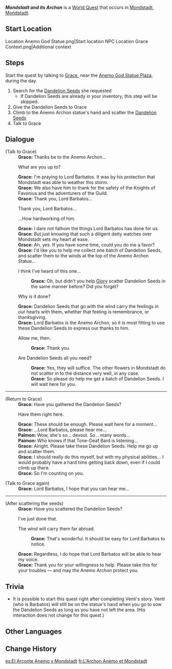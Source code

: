 {{Quest Infobox
|id            = 20741
|image         = World Quest Mondstadt and its Archon.png
|caption       = Starting Location
|type          = World
|region        = Mondstadt
|area          = Starfell Valley
|subarea       = City of Mondstadt
|summary       = [[Grace]] asks the Traveler for a favor to collect some [[Dandelion Seed]]s and scatter them at the top of the Anemo Archon's statue.
|requirement   = Complete [[Should You Be Trapped in a Windless Land]]
|startLocation = [[City of Mondstadt|Mondstadt]], [[Mondstadt]]
|exp           = 100
|mora          = 16,000
|rep           = Mondstadt
|repAmt        = 20
|repOrder      = 97
|repTitle      = Mondstadt and Its Archon
|other         = {{Card|Hero's Wit|5}}{{Card|Dandelion Seed|5}}
|characters    = Grace; Paimon; Traveler
}}
'''''Mondstadt and its Archon''''' is a [[World Quest]] that occurs in [[City of Mondstadt|Mondstadt]], [[Mondstadt]].

==Start Location==
<gallery>
Location Anemo God Statue.png|Start location
NPC Location Grace Context.png|Additional context
</gallery>

==Steps==
Start the quest by talking to [[Grace]], near the [[Anemo God Statue Plaza]], during the day.
# Search for the [[Dandelion Seed]]s she requested
#* If Dandelion Seeds are already in your inventory, this step will be skipped.
# Give the Dandelion Seeds to Grace
# Climb to the Anemo Archon statue's hand and scatter the [[Dandelion Seed]]s
# Talk to Grace

==Dialogue==
{{Quest Description|Now that [[Mondstadt]] has been spared from disaster, Sister [[Grace]] would like to offer her thanks to the Anemo Archon for its protection of the city.}}
{{Dialogue start}}
;(Talk to Grace)
:'''Grace:''' Thanks be to the Anemo Archon...
:{{DIcon}} What are you up to?
:'''Grace:''' I'm praying to Lord Barbatos. It was by his protection that Mondstadt was able to weather this storm.
:'''Grace:''' We also have him to thank for the safety of the Knights of Favonius and the adventurers of the Guild.
:'''Grace:''' Thank you, Lord Barbatos...
:{{DIcon}} Thank you, Lord Barbatos...
:{{DIcon}} ...How hardworking of him.
:'''Grace:''' I dare not fathom the things Lord Barbatos has done for us.
:'''Grace:''' But just knowing that such a diligent deity watches over Mondstadt sets my heart at ease.
:'''Grace:''' Ah, yes. If you have some time, could you do me a favor?
:'''Grace:''' I'd like you to help me collect one batch of Dandelion Seeds, and scatter them to the winds at the top of the Anemo Archon Statue...
:{{DIcon}} I think I've heard of this one...
::'''Grace:''' Oh, but didn't you help [[Glory]] scatter Dandelion Seeds in the same manner before? Did you forget?
:{{DIcon}} Why is it done?
:'''Grace:''' Dandelion Seeds that go with the wind carry the feelings in our hearts with them, whether that feeling is remembrance, or thanksgiving.
:'''Grace:''' Lord Barbatos is the Anemo Archon, so it is most fitting to use these Dandelion Seeds to express our thanks to him.
:{{DIcon}} Allow me, then.
::'''Grace:''' Thank you.
:{{DIcon}} Are Dandelion Seeds all you need?
::'''Grace:''' Yes, they will suffice. The other flowers in Mondstadt do not scatter in to the distance very well, in any case.
::'''Grace:''' So please do help me get a batch of Dandelion Seeds. I will wait here for you.
----
;(Return to Grace)
:'''Grace:''' Have you gathered the Dandelion Seeds?
:{{DIcon}} Have them right here.
:'''Grace:''' These should be enough. Please wait here for a moment...
:'''Grace:''' ...Lord Barbatos, please hear me...
:'''Paimon:''' Wow, she's so... devout. So... many words...
:'''Paimon:''' Who knows if that Tone-Deaf Bard is listening...
:'''Grace:''' Alright. Please take these Dandelion Seeds. Help me go up and scatter them.
:'''Grace:''' I should really do this myself, but with my physical abilities... I would probably have a hard time getting back down, even if I could climb up there.
:'''Grace:''' So I'm counting on you.

;(Talk to Grace again)
:'''Grace:''' Lord Barbatos, I hope that you can hear me...
----
;(After scattering the seeds)
:'''Grace:''' Have you scattered the Dandelion Seeds?
:{{DIcon}} I've just done that.
:{{DIcon}} The wind will carry them far abroad.
::'''Grace:''' That's wonderful. It should be easy for Lord Barbatos to notice.
:'''Grace:''' Regardless, I do hope that Lord Barbatos will be able to hear my voice.
:'''Grace:''' Thank you for your willingness to help. Please take this for your troubles &mdash; and may the Anemo Archon protect you.
{{Dialogue end}}

==Trivia==
* It is possible to start this quest right after completing Venti's story. Venti (who is Barbatos) will still be on the statue's hand when you go to sow the Dandelion Seeds as long as you have not left the area. (His interaction does not change for this quest.)

==Other Languages==
{{Other Languages
|en      = Mondstadt and its Archon
|zhs     = 风神与蒙德
|zhs_rm  = Fēngshén yǔ Méngdé
|zht     = 風神與蒙德
|zht_rm  = Fēngshén yǔ Méngdé
|zh_tl   = Anemo Archon and Mondstadt
|ja      = 風神とモンド
|ja_rm   = Fuujin to Mondo
|ja_tl   = Anemo Archon and Mondstadt
|ko      = 바람 신과 몬드
|ko_rm   = Baram Singwa Mondeu
|ko_tl   = Wind God and Mondstadt
|es      = El Arconte Anemo y Mondstadt
|es_tl   = The Anemo Archon and Mondstadt
|fr      = L'Archon Anémo et Mondstadt
|fr_tl   = The Anemo Archon and Mondstadt
|ru      = Анемо Архонт и Мондштадт
|ru_tl   = The Anemo Archon and Mondstadt
|th      = เทพแห่งลมและ Mondstadt
|th_rm   = 
|th_tl   = 
|vi      = Phong Thần và Mondstadt
|vi_tl   = 
|de      = Der Anemo-Archon und Mondstadt
|de_tl   = The Anemo Archon and Mondstadt
|id      = Archon Anemo dan Mondstadt
|id_tl   = Anemo Archon and Mondstadt
|pt      = Arconte Anemo e Mondstadt
|pt_tl   = 
|tr      = Mondstadt ve Hükümdarı
|tr_tl   = 
|it      = L'Archon di Mondstadt
|it_tl   = 
}}

==Change History==
{{Change History|1.0}}

[[es:El Arconte Anemo y Mondstadt]]
[[fr:L'Archon Anémo et Mondstadt]]